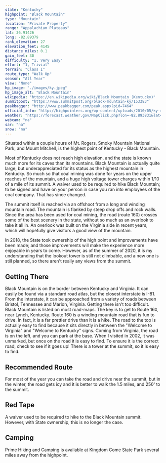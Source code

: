 ```yaml
---
state: "Kentucky"
highpoint: "Black Mountain"
type: "Mountain"
location: "Private Property"
range: "Appalachian Plateaus"
lat: 36.91426
long: -82.89379
rank_elevation: 27
elevation_feet: 4145
distance_miles: 0.1
gain_feet: 30
difficulty: "1, Very Easy"
effort: "1, Trivial"
terrain: "Class I"
route_type: "Walk Up"
season: "All Year"
view: "None"
hp_image: "./images/ky.jpeg"
hp_image_alt: "Black Mountain"
wikipedia: "https://en.wikipedia.org/wiki/Black_Mountain_(Kentucky)"
summitpost: "https://www.summitpost.org/black-mountain-ky/153383"
peakbagger: "http://www.peakbagger.com/peak.aspx?pid=7464"
official_info: "http://highpointers.org/wp-content/uploads/2010/05/ky-release.pdf"
weather: "https://forecast.weather.gov/MapClick.php?lon=-82.893831&lat=36.914158"
webcam: "na"
sar: "na"
snow: "na"
---
```


Situated within a couple hours of Mt. Rogers, Smoky Mountain National Park, and Mount Mitchell, is the highest point of Kentucky - Black Mountain.

Most of Kentucky does not reach high elevation, and the state is known much more for its caves than its mountains. Black Mountain is actually quite large, but underappreciated for its status as the highest mountain in Kentucky. So much so that coal mining was done for years on the upper reaches of the mountain, and a huge high voltage tower charges within 1/10 of a mile of its summit. A waiver used to be required to hike Black Mountain; to be signed and have on your person in case you ran into employees of the coal company.  That has since changed.

The summit itself is reached via an offshoot from a long and winding mountain road. The mountain is flanked by steep drop offs and rock walls. Since the area has been used for coal mining, the road (route 160) crosses some of the best scenery in the state, without so much as an overlook to take it all in. An overlook was built on the Virginia side in recent years, which will hopefully give visitors a good view of the mountain.

In 2018, the State took ownership of the high point and improvements have been made; and those improvements will make the experience more enjoyable in years to come. However, as of the summer of 2020, it is my understanding that the lookout tower is still not climbable, and a new one is still planned, so there aren't really any views from the summit.

## Getting There
Black Mountain is on the border between Kentucky and Virginia. It can easily be found via a standard road atlas, but the closest interstate is I-81. From the interstate, it can be approached from a variety of roads between Bristol, Tennessee and Marion, Virginia. Getting there isn't too difficult. Black Mountain is listed on most road-maps. The key is to get to Route 160, near Lynch, Kentucky. Route 160 is a winding mountain road that is fun to drive. In fact, it is a far prettier drive than it is a hike. The road to the top is actually easy to find because it sits directly in between the "Welcome to Virginia" and "Welcome to Kentucky" signs. Coming from Virginia, the road is on the left, and you can park at the base. When I visited in 2002, it was unmarked, but once on the road it is easy to find. To ensure it is the correct road, check to see if it goes up! There is a tower at the summit, so it is easy to find.

## Recommended Route
For most of the year you can take the road and drive near the summit, but in the winter, the road gets icy and it is better to walk the 1.5 miles, and 250' to the summit.

## Red Tape
A waiver used to be required to hike to the Black Mountain summit. However, with State ownership, this is no longer the case.

## Camping
Prime Hiking and Camping is available at Kingdom Come State Park several miles away from the highpoint.
